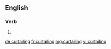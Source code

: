 
==English==

===Verb===
{{head|en}}

# {{present participle of|curtail}}

[[de:curtailing]]
[[fr:curtailing]]
[[mg:curtailing]]
[[vi:curtailing]]